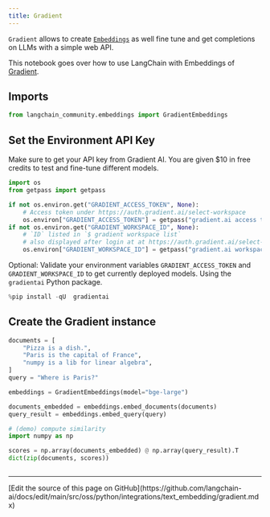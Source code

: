 ```yaml
---
title: Gradient
---
```


`Gradient` allows to create [`Embeddings`](https://reference.langchain.com/python/langchain_core/embeddings/#langchain_core.embeddings.embeddings.Embeddings) as well fine tune and get completions on LLMs with a simple web API.

This notebook goes over how to use LangChain with Embeddings of [Gradient](https://gradient.ai/).

## Imports

```python
from langchain_community.embeddings import GradientEmbeddings
```

## Set the Environment API Key

Make sure to get your API key from Gradient AI. You are given $10 in free credits to test and fine-tune different models.

```python
import os
from getpass import getpass

if not os.environ.get("GRADIENT_ACCESS_TOKEN", None):
    # Access token under https://auth.gradient.ai/select-workspace
    os.environ["GRADIENT_ACCESS_TOKEN"] = getpass("gradient.ai access token:")
if not os.environ.get("GRADIENT_WORKSPACE_ID", None):
    # `ID` listed in `$ gradient workspace list`
    # also displayed after login at at https://auth.gradient.ai/select-workspace
    os.environ["GRADIENT_WORKSPACE_ID"] = getpass("gradient.ai workspace id:")
```

Optional: Validate your environment variables `GRADIENT_ACCESS_TOKEN` and `GRADIENT_WORKSPACE_ID` to get currently deployed models. Using the `gradientai` Python package.

```python
%pip install -qU  gradientai
```

## Create the Gradient instance

```python
documents = [
    "Pizza is a dish.",
    "Paris is the capital of France",
    "numpy is a lib for linear algebra",
]
query = "Where is Paris?"
```

```python
embeddings = GradientEmbeddings(model="bge-large")

documents_embedded = embeddings.embed_documents(documents)
query_result = embeddings.embed_query(query)
```

```python
# (demo) compute similarity
import numpy as np

scores = np.array(documents_embedded) @ np.array(query_result).T
dict(zip(documents, scores))
```

```python

```

---

<Callout icon="pen-to-square" iconType="regular">
  [Edit the source of this page on GitHub](https://github.com/langchain-ai/docs/edit/main/src/oss/python/integrations/text_embedding/gradient.mdx)
</Callout>
